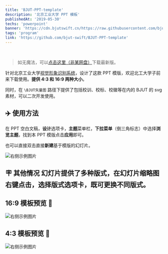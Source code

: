 ```yaml
---
title: 'BJUT-PPT-template'
description: '北京工业大学 PPT 模板'
publishedAt: '2019-05-30'
techs: 'powerpoint'
banner: 'https://cdn.bjutswift.cn/https://raw.githubusercontent.com/bjut-swift/BJUT-PPT-template/master/Support/16-9.png'
tags: 'program'
link: 'https://github.com/bjut-swift/BJUT-PPT-template'
---
```


<br />
<div className='flex justify-center'>
  <GithubCard repo='bjut-swift/BJUT-PPT-template' />
</div>

> 如无魔法，可以[点击这里（非某网盘）](https://cdn.bjutswift.cn/https://github.com/bjut-swift/BJUT-PPT-template/releases/download/v1.0.7.1/default.zip)下载最新版。

针对北京工业大学[视觉形象识别系统](https://www.bjut.edu.cn/dxwh/gdbs1.htm)，设计了这款 PPT 模版，欢迎北工大学子前来下载使用。**提供 4:3 和 16:9 两种大小**。

同时，在 `\BJUT矢量图` 路径下提供了包括校训、校标、校徽等在内的 BJUT 的 svg 素材，可以二次开发使用。

## ✈️ 使用方法

在 PPT 空白文稿，**设计**选项卡，**主题**菜单栏，**下拉菜单**（倒三角标志）中选择**浏览主题**，找到本 PPT 模版点击**应用**即可。

也可以直接双击直接**新建**基于模版的幻灯片。

<Image
  src='https://cdn.bjutswift.cn/https://github.com/bjut-swift/BJUT-PPT-template/blob/master/Support/switch.png'
  alt='右侧示例图片'
  width={800}
  height={500}
  useSkeleton
  className='my-4 w-full rounded-lg shadow-lg'
/>
## 🪧 其他情况 幻灯片提供了多种版式，在幻灯片缩略图**右键点击**，选择**版式**选项卡，既可更换不同版式。

## 16:9 模板预览 🐬

<Image
  src='https://cdn.bjutswift.cn/https://raw.githubusercontent.com/bjut-swift/BJUT-PPT-template/master/Support/16-9.png'
  alt='右侧示例图片'
  width={800}
  height={500}
  useSkeleton
  className='my-4 w-full rounded-lg shadow-lg'
/>
## 4:3 模板预览 🐬
<Image
  src='https://cdn.bjutswift.cn/https://raw.githubusercontent.com/bjut-swift/BJUT-PPT-template/master/Support/4-3.png'
  alt='右侧示例图片'
  width={800}
  height={500}
  useSkeleton
  className='my-4 w-full rounded-lg shadow-lg'
/>
